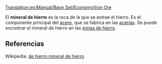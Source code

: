[[Translation:en/Manual/Base Set/Economy/Iron Ore]]

{{es/Carga| carga  = Mineral de hierro
| imagen = IronOre.png
| producida =[[es/Manual/Base Set/Economy/Mina de hierro|Mina de hierro]]
| aceptada  =[[es/Manual/Base Set/Economy/Acería|Acería]]
}}

El '''mineral de hierro''' es la roca de la que se extrae el hierro. Es el componente principal del [[es/acero|acero]], que se fabrica en las [[es/acería|acerías]]. Se puede encontrar el mineral de hierro en las [[es/mina de hierro|minas de hierro]].

==Referencias==
Wikipedia: [https://www.wikipedia.org/wiki/es:mineral de hierro mineral de hierro]